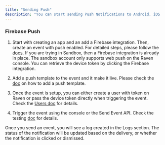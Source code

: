 ```yaml
---
title: "Sending Push"
description: "You can start sending Push Notifications to Android, iOS or Web with Raven using any push provider."
---
```


### Firebase Push

1. Start with creating an app and an add a Firebase integration. Then, create an
   event with push enabled. For detailed steps, please follow the
   [docs](/platform/apps/apps). If you are trying in Sandbox, then a Firebase
   integration is already in place. The sandbox account only supports web push
   on the Raven console. You can retrieve the device token by clicking the
   Firebase integration.

2. Add a push template to the event and it make it live. Please check the
   [doc](/push/push-template) on how to add a push template.

3. Once the event is setup, you can either create a user with token on Raven or
   pass the device token directly when triggering the event. Check the
   [Users doc](/platform/users) for details.

4. Trigger the event using the console or the Send Event API. Check the testing
   [doc](/push/sending-push) for details.

Once you send an event, you will see a log created in the Logs section. The
status of the notification will be updated based on the delivery, or whether the
notification is clicked or dismissed.

